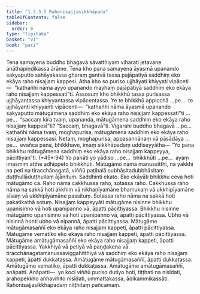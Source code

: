 ```yaml
---
title: "1.5.5.5 Rahonisajjasikkhāpada"
tableOfContents: false
sidebar:
  order: 6
type: "tipitaka"
basket: "vi"
book: "paci"
---
```



<DynamicBreadcrumb />

<Division number="289" book="paci" bookNo="2" page="130">

<Paragraph number="919" book="paci">
Tena samayena buddho bhagavā sāvatthiyaṃ viharati jetavane anāthapiṇḍikassa ārāme. Tena kho pana samayena āyasmā upanando sakyaputto sahāyakassa gharaṃ gantvā tassa pajāpatiyā saddhiṃ eko ekāya raho nisajjaṃ kappesi. Atha kho so puriso ujjhāyati khiyyati vipāceti—  “kathañhi nāma ayyo upanando mayhaṃ pajāpatiyā saddhiṃ eko ekāya raho nisajjaṃ kappessatī”ti.
</Paragraph>

<Paragraph number="920" book="paci">
Assosuṃ kho bhikkhū tassa purisassa ujjhāyantassa khiyyantassa vipācentassa. Ye te bhikkhū appicchā …pe…  te ujjhāyanti khiyyanti vipācenti—  “kathañhi nāma āyasmā upanando sakyaputto mātugāmena saddhiṃ eko ekāya raho nisajjaṃ kappessatī”ti …pe…  “saccaṃ kira tvaṃ, upananda, mātugāmena saddhiṃ eko ekāya raho nisajjaṃ kappesī”ti? “Saccaṃ, bhagavā”ti. Vigarahi buddho bhagavā …pe…  kathañhi nāma tvaṃ, moghapurisa, mātugāmena saddhiṃ eko ekāya raho nisajjaṃ kappessasi. Netaṃ, moghapurisa, appasannānaṃ vā pāsādāya …pe…  evañca pana, bhikkhave, imaṃ sikkhāpadaṃ uddiseyyātha—
</Paragraph>

</Division>
<Division number="290" book="paci" bookNo="2" page="130">

<Paragraph number="921" book="paci">
<Emphasis>“Yo pana bhikkhu mātugāmena saddhiṃ eko ekāya raho nisajjaṃ kappeyya, pācittiyan”</Emphasis>ti. (*45*:<Emphasis>94</Emphasis>)
</Paragraph>

</Division>
<Division number="291" book="paci" bookNo="2" page="130">

<Paragraph number="922" book="paci">
<Emphasis>Yo panā</Emphasis>ti yo yādiso …pe…  <Emphasis>bhikkhū</Emphasis>ti …pe…  ayaṃ imasmiṃ atthe adhippeto bhikkhūti.
</Paragraph>

<Paragraph number="923" book="paci">
<Emphasis>Mātugāmo</Emphasis> nāma manussitthī, na yakkhī na petī na tiracchānagatā, viññū paṭibalā subhāsitadubbhāsitaṃ duṭṭhullāduṭṭhullaṃ ājānituṃ.
</Paragraph>

<Paragraph number="924" book="paci">
<Emphasis>Saddhin</Emphasis>ti ekato.
</Paragraph>

<Paragraph number="925" book="paci">
<Emphasis>Eko ekāyā</Emphasis>ti bhikkhu ceva hoti mātugāmo ca.
</Paragraph>

<Paragraph number="926" book="paci">
<Emphasis>Raho</Emphasis> nāma cakkhussa raho, sotassa raho. <Emphasis>Cakkhussa raho</Emphasis> nāma na sakkā hoti akkhiṃ vā nikhaṇīyamāne bhamukaṃ vā ukkhipīyamāne sīsaṃ vā ukkhipīyamāne passituṃ. <Emphasis>Sotassa raho</Emphasis> nāma na sakkā hoti pakatikathā sotuṃ.
</Paragraph>

<Paragraph number="927" book="paci">
<Emphasis>Nisajjaṃ kappeyyā</Emphasis>ti mātugāme nisinne bhikkhu upanisinno vā hoti upanipanno vā, āpatti pācittiyassa. Bhikkhu nisinne mātugāmo upanisinno vā hoti upanipanno vā, āpatti pācittiyassa. Ubho vā nisinnā honti ubho vā nipannā, āpatti pācittiyassa.
</Paragraph>

</Division>
<Division number="292" book="paci" bookNo="2" page="131">

<Paragraph number="928" book="paci">
Mātugāme mātugāmasaññī eko ekāya raho nisajjaṃ kappeti, āpatti pācittiyassa. Mātugāme vematiko eko ekāya raho nisajjaṃ kappeti, āpatti pācittiyassa. Mātugāme amātugāmasaññī eko ekāya raho nisajjaṃ kappeti, āpatti pācittiyassa.
</Paragraph>

<Paragraph number="929" book="paci">
Yakkhiyā vā petiyā vā paṇḍakena vā tiracchānagatamanussaviggahitthiyā vā saddhiṃ eko ekāya raho nisajjaṃ kappeti, āpatti dukkaṭassa. Amātugāme mātugāmasaññī, āpatti dukkaṭassa. Amātugāme vematiko, āpatti dukkaṭassa. Amātugāme amātugāmasaññī, anāpatti.
</Paragraph>

</Division>
<Division number="293" book="paci" bookNo="2" page="131">

<Paragraph number="930" book="paci">
Anāpatti—  yo koci viññū puriso dutiyo hoti, tiṭṭhati na nisīdati, arahopekkho aññavihito nisīdati, ummattakassa, ādikammikassāti.

</Paragraph>
</Division>

<Paragraph number="931" type="center" book="paci">
Rahonisajjasikkhāpadaṃ niṭṭhitaṃ pañcamaṃ.
</Paragraph>